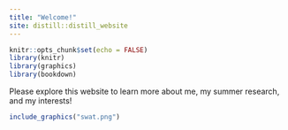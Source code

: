 ```yaml
---
title: "Welcome!"
site: distill::distill_website
---
```


```r
knitr::opts_chunk$set(echo = FALSE)
library(knitr)
library(graphics)
library(bookdown)
```

Please explore this website to learn more about me, my summer research,
and my interests! 

```r
include_graphics("swat.png")
```


